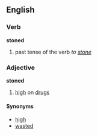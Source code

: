 ==English==
===Verb===
'''stoned'''

#past tense of the verb ''to [[stone]]''

===Adjective===
'''stoned'''

#[[high]] on [[drug]]s

====Synonyms====
*[[high]]
*[[wasted]]